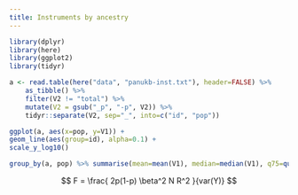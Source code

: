 ```yaml
---
title: Instruments by ancestry
---
```


```r
library(dplyr)
library(here)
library(ggplot2)
library(tidyr)
```

```r
a <- read.table(here("data", "panukb-inst.txt"), header=FALSE) %>%
    as_tibble() %>%
    filter(V2 != "total") %>%
    mutate(V2 = gsub("_p", "-p", V2)) %>%
    tidyr::separate(V2, sep="_", into=c("id", "pop"))
```

```r
ggplot(a, aes(x=pop, y=V1)) +
geom_line(aes(group=id), alpha=0.1) +
scale_y_log10()
```

```r
group_by(a, pop) %>% summarise(mean=mean(V1), median=median(V1), q75=quantile(V1, 0.75))
```


$$
F = \frac{ 2p(1-p) \beta^2 N R^2 }{var(Y)}
$$